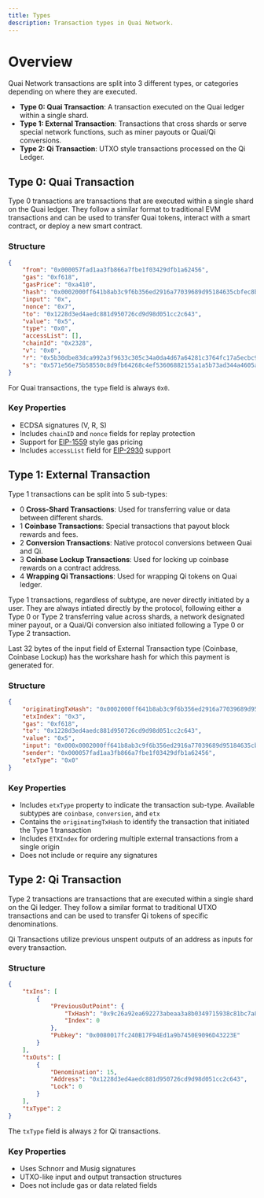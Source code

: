 ```yaml
---
title: Types
description: Transaction types in Quai Network.
---
```


# Overview

Quai Network transactions are split into 3 different types, or categories depending on where they are executed.

- **Type 0: Quai Transaction**: A transaction executed on the Quai ledger within a single shard.
- **Type 1: External Transaction**: Transactions that cross shards or serve special network functions, such as miner payouts or Quai/Qi conversions.
- **Type 2: Qi Transaction**: UTXO style transactions processed on the Qi Ledger.

## Type 0: Quai Transaction

Type 0 transactions are transactions that are executed within a single shard on the Quai ledger. They follow a similar format to traditional EVM transactions and can be used to transfer Quai tokens, interact with a smart contract, or deploy a new smart contract.

### Structure

```json
{
	"from": "0x000057fad1aa3fb866a7fbe1f03429dfb1a62456",
	"gas": "0xf618",
	"gasPrice": "0xa410",
	"hash": "0x0002000ff641b8ab3c9f6b356ed2916a77039689d95184635cbfec8ba85b5dbd",
	"input": "0x",
	"nonce": "0x7",
	"to": "0x1228d3ed4aedc881d950726cd9d98d051cc2c643",
	"value": "0x5",
	"type": "0x0",
	"accessList": [],
	"chainId": "0x2328",
	"v": "0x0",
	"r": "0x5b30dbe83dca992a3f9633c305c34a0da4d67a64281c3764fc17a5ecbc9794b7",
	"s": "0x571e56e75b58550c8d9fb64268c4ef53606882155a1a5b73ad344a4605a97a3",
}
```

<Info>For Quai transactions, the `type` field is always `0x0`. </Info>

### Key Properties

- ECDSA signatures (V, R, S)
- Includes `chainID` and `nonce` fields for replay protection
- Support for [EIP-1559](https://eips.ethereum.org/EIPS/eip-1559) style gas pricing
- Includes `accessList` field for [EIP-2930](https://eips.ethereum.org/EIPS/eip-2930) support

## Type 1: External Transaction

Type 1 transactions can be split into 5 sub-types:

-  0  **Cross-Shard Transactions**: Used for transferring value or data between different shards.
-  1  **Coinbase Transactions**: Special transactions that payout block rewards and fees.
-  2  **Conversion Transactions**: Native protocol conversions between Quai and Qi.
-  3  **Coinbase Lockup Transactions**: Used for locking up coinbase rewards on a contract address.
-  4  **Wrapping Qi Transactions**: Used for wrapping Qi tokens on Quai ledger.

Type 1 transactions, regardless of subtype, are never directly initiated by a user. They are always intiated directly by the protocol, following either a Type 0 or Type 2 transferring value across shards, a network designated miner payout, or a Quai/Qi conversion also initiated following a Type 0 or Type 2 transaction.

Last 32 bytes of the input field of External Transaction type (Coinbase, Coinbase Lockup) has the workshare hash for which this payment is generated for.

### Structure

```json
{
	"originatingTxHash": "0x0002000ff641b8ab3c9f6b356ed2916a77039689d95184635cbfec8ba85b5dbd",
	"etxIndex": "0x3",
	"gas": "0xf618",
	"to": "0x1228d3ed4aedc881d950726cd9d98d051cc2c643",
	"value": "0x5",
	"input": "0x000x0002000ff641b8ab3c9f6b356ed2916a77039689d95184635cbfec8ba85b5dbd",
	"sender": "0x000057fad1aa3fb866a7fbe1f03429dfb1a62456",
	"etxType": "0x0"
}
```

### Key Properties

- Includes `etxType` property to indicate the transaction sub-type. Available subtypes are `coinbase`, `conversion`, and `etx`
- Contains the `originatingTxHash` to identify the transaction that initiated the Type 1 transaction
- Includes `ETXIndex` for ordering multiple external transactions from a single origin
- Does not include or require any signatures

## Type 2: Qi Transaction

Type 2 transactions are transactions that are executed within a single shard on the Qi ledger. They follow a similar format to traditional UTXO transactions and can be used to transfer Qi tokens of specific denominations.

Qi Transactions utilize previous unspent outputs of an address as inputs for every transaction.

### Structure

```json
{
	"txIns": [
		{
			"PreviousOutPoint": {
				"TxHash": "0x9c26a92ea692273abeaa3a8b0349715938c81bc7a897e496eec1fc3963f4ac32",
				"Index": 0
			},
			"Pubkey": "0x0080017fc240B17F94Ed1a9b7450E9096D43223E"
		}
	],
	"txOuts": [
		{
			"Denomination": 15,
			"Address": "0x1228d3ed4aedc881d950726cd9d98d051cc2c643",
			"Lock": 0
		}
	],
	"txType": 2
}
```

<Info>The `txType` field is always `2` for Qi transactions.</Info>

### Key Properties

- Uses Schnorr and Musig signatures
- UTXO-like input and output transaction structures
- Does not include gas or data related fields
